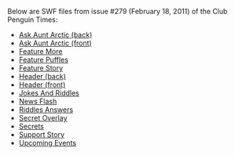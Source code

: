 Below are SWF files from issue #279 (February 18, 2011) of the Club Penguin Times:

*[[Media:News279AskAuntArcticBack.swf|Ask Aunt Arctic (back)]]
*[[Media:News279AskAuntArcticFront.swf|Ask Aunt Arctic (front)]]
*[[Media:News279FeatureMore.swf|Feature More]]
*[[Media:News279FeaturePuffles.swf|Feature Puffles]]
*[[Media:News279FeatureStory.swf|Feature Story]]
*[[Media:News279HeaderBack.swf|Header (back)]]
*[[Media:News279HeaderFront.swf|Header (front)]]
*[[Media:News279JokesAndRiddles.swf|Jokes And Riddles]]
*[[Media:News279NewsFlash.swf|News Flash]]
*[[Media:News279RiddlesAnswers.swf|Riddles Answers]]
*[[Media:News279SecretOverlay.swf|Secret Overlay]]
*[[Media:News279Secrets.swf|Secrets]]
*[[Media:News279SupportStory.swf|Support Story]]
*[[Media:News279UpcomingEvents.swf|Upcoming Events]]